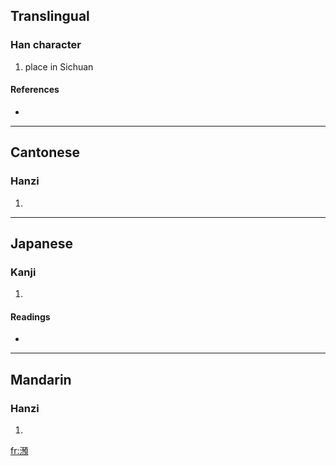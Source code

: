 {{also|滪}}
==Translingual==

===Han character===
{{Han char|rn=85|rad=水|as=13|sn=16|four=3118<sub>6</sub>|canj=水弓弓金 (ENNC)}}

# place in Sichuan

====References====
* {{Han ref|kx=0653.010|dkj=18388|dj=1063.030|hdz=31765.060|uh=6FA6|ud=28582|bh=BF48|bd=48968}}

----

==Cantonese==

===Hanzi===
{{yue-hanzi|jyut=|y=yu6}}

# {{defn|Cantonese}}

----

==Japanese==

===Kanji===
{{ja-kanji|grade=|rs=水13}}

# {{defn|Japanese}}

====Readings====
* {{ja-readings|on=[[よ]] (yo)|kun=}}

----

==Mandarin==

===Hanzi===
{{cmn-hanzi|sim=滪|pin=[[yù]] ([[yu4]])|wg=yü<sup>4</sup>}}

# {{defn|Mandarin}}

[[fr:澦]]